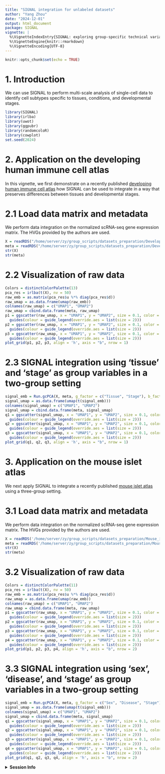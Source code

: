 ```yaml
---
title: "SIGNAL integration for unlabeled datasets"
author: "Yang Zhou"
date: "2024-12-01"
output: html_document
package: SIGNAL
vignette: |
  %\VignetteIndexEntry{SIGNAL: exploring group-specific technical variation patterns of single-cell data}
  %\VignetteEngine{knitr::rmarkdown}
  %\VignetteEncoding{UTF-8}
---
```


```r
knitr::opts_chunk$set(echo = TRUE)
```

# 1. Introduction

We can use SIGNAL to perform multi-scale analysis of single-cell data to identify cell subtypes specific to tissues, conditions, and developmental stages.

```r
library(SIGNAL)
library(irlba)
library(uwot)
library(ggpubr)
library(randomcoloR)
library(cowplot)
set.seed(2024)
```

# 2. Application on the developing human immune cell atlas

In this vignette, we first demonstrate on a recently published [developing human immune cell atlas](https://www.science.org/doi/10.1126/science.abo0510) how SIGNAL can be used to integrate in a way that preserves differences between tissues and developmental stages.

# 2.1 Load data matrix and metadata

We perform data integration on the normalized scRNA-seq gene expression matrix. The HVGs provided by the authors are used.

```r
X = readRDS("/home/server/zy/group_scripts/datasets_preparation/Developing_immune/X.rds")
meta = readRDS("/home/server/zy/group_scripts/datasets_preparation/Developing_immune/meta.rds")
str(X)
str(meta)
```

# 2.2 Visualization of raw data

```r
Colors = distinctColorPalette(13)
pca_res = irlba(t(X), nv = 50)
raw_emb = as.matrix(pca_res$u %*% diag(pca_res$d))
raw_umap = as.data.frame(umap(raw_emb))
colnames(raw_umap) = c("UMAP1", "UMAP2")
raw_umap = cbind.data.frame(meta, raw_umap)
p1 = ggscatter(raw_umap, x = "UMAP1", y = "UMAP2", size = 0.1, color = "CellType", palette = Colors, legend = "right") + 
  guides(colour = guide_legend(override.aes = list(size = 2)))
p2 = ggscatter(raw_umap, x = "UMAP1", y = "UMAP2", size = 0.1, color = "Tissue", palette = Colors, legend = "right") + 
  guides(colour = guide_legend(override.aes = list(size = 2)))
p3 = ggscatter(raw_umap, x = "UMAP1", y = "UMAP2", size = 0.1, color = "Stage", palette = Colors, legend = "right") + 
  guides(colour = guide_legend(override.aes = list(size = 2)))
plot_grid(p1, p2, p3, align = 'h', axis = "b", nrow = 1)
```

# 2.3 SIGNAL integration using 'tissue' and 'stage' as group variables in a two-group setting

```r
signal_emb = Run.gcPCA(X, meta, g_factor = c("Tissue", "Stage"), b_factor = "Batch")
signal_umap = as.data.frame(umap(t(signal_emb)))
colnames(signal_umap) = c("UMAP1", "UMAP2")
signal_umap = cbind.data.frame(meta, signal_umap)
q1 = ggscatter(signal_umap, x = "UMAP1", y = "UMAP2", size = 0.1, color = "CellType", palette = Colors, legend = "right") + 
  guides(colour = guide_legend(override.aes = list(size = 2)))
q2 = ggscatter(signal_umap, x = "UMAP1", y = "UMAP2", size = 0.1, color = "Tissue", palette = Colors, legend = "right") + 
  guides(colour = guide_legend(override.aes = list(size = 2)))
q3 = ggscatter(signal_umap, x = "UMAP1", y = "UMAP2", size = 0.1, color = "Stage", palette = Colors, legend = "right") + 
  guides(colour = guide_legend(override.aes = list(size = 2)))
plot_grid(q1, q2, q3, align = 'h', axis = "b", nrow = 1)
```

# 3. Application on the mouse islet atlas

We next apply SIGNAL to integrate a recently published [mouse islet atlas](https://doi.org/10.1038/s42255-023-00876-x) using a three-group setting.

# 3.1 Load data matrix and metadata

We perform data integration on the normalized scRNA-seq gene expression matrix. The HVGs provided by the authors are used.

```r
X = readRDS('/home/server/zy/group_scripts/datasets_preparation/Mouse_islet_atlas/X.rds')
meta = readRDS('/home/server/zy/group_scripts/datasets_preparation/Mouse_islet_atlas/Meta.rds')
str(X)
str(meta)
```

# 3.2 Visualization of raw data

```r
Colors = distinctColorPalette(11)
pca_res = irlba(t(X), nv = 50)
raw_emb = as.matrix(pca_res$u %*% diag(pca_res$d))
raw_umap = as.data.frame(umap(raw_emb))
colnames(raw_umap) = c("UMAP1", "UMAP2")
raw_umap = cbind.data.frame(meta, raw_umap)
p1 = ggscatter(raw_umap, x = "UMAP1", y = "UMAP2", size = 0.1, color = "CellType", palette = Colors, legend = "right") + 
  guides(colour = guide_legend(override.aes = list(size = 2)))
p2 = ggscatter(raw_umap, x = "UMAP1", y = "UMAP2", size = 0.1, color = "Sex", palette = Colors, legend = "right") + 
  guides(colour = guide_legend(override.aes = list(size = 2)))
p3 = ggscatter(raw_umap, x = "UMAP1", y = "UMAP2", size = 0.1, color = "Disease", palette = Colors, legend = "right") + 
  guides(colour = guide_legend(override.aes = list(size = 2)))
p4 = ggscatter(raw_umap, x = "UMAP1", y = "UMAP2", size = 0.1, color = "Stage", palette = Colors, legend = "right") + 
  guides(colour = guide_legend(override.aes = list(size = 2)))
plot_grid(p1, p2, p3, p4, align = 'h', axis = "b", nrow = 2)
```

# 3.3 SIGNAL integration using 'sex', 'disease', and 'stage' as group variables in a two-group setting

```r
signal_emb = Run.gcPCA(X, meta, g_factor = c("Sex", "Disease", "Stage"), b_factor = "Batch")
signal_umap = as.data.frame(umap(t(signal_emb)))
colnames(signal_umap) = c("UMAP1", "UMAP2")
signal_umap = cbind.data.frame(meta, signal_umap)
q1 = ggscatter(signal_umap, x = "UMAP1", y = "UMAP2", size = 0.1, color = "CellType", palette = Colors, legend = "right") + 
  guides(colour = guide_legend(override.aes = list(size = 2)))
q2 = ggscatter(signal_umap, x = "UMAP1", y = "UMAP2", size = 0.1, color = "Sex", palette = Colors, legend = "right") + 
  guides(colour = guide_legend(override.aes = list(size = 2)))
q3 = ggscatter(signal_umap, x = "UMAP1", y = "UMAP2", size = 0.1, color = "Disease", palette = Colors, legend = "right") + 
  guides(colour = guide_legend(override.aes = list(size = 2)))
q4 = ggscatter(signal_umap, x = "UMAP1", y = "UMAP2", size = 0.1, color = "Stage", palette = Colors, legend = "right") + 
  guides(colour = guide_legend(override.aes = list(size = 2)))
plot_grid(q1, q2, q3, q4, align = 'h', axis = "b", nrow = 2)
```

<details>
  <summary>**Session Info**</summary>
  
```r
sessionInfo()
```

</details>
